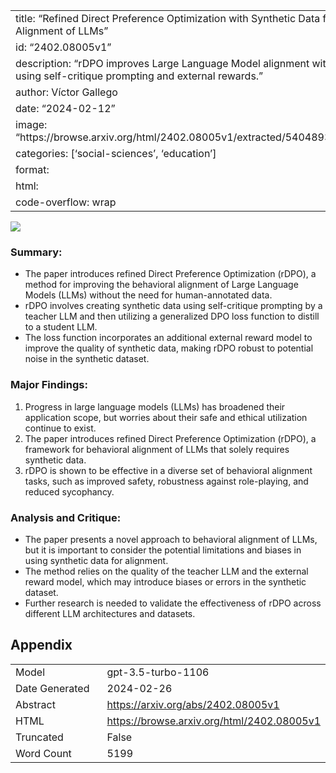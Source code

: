 
---
title: "Refined Direct Preference Optimization with Synthetic Data for Behavioral Alignment of LLMs"
id: "2402.08005v1"
description: "rDPO improves Large Language Model alignment without human data, using self-critique prompting and external rewards."
author: Víctor Gallego
date: "2024-02-12"
image: "https://browse.arxiv.org/html/2402.08005v1/extracted/5404893/images/rDPO.png"
categories: ['social-sciences', 'education']
format:
  html:
    code-overflow: wrap
---

![](https://browse.arxiv.org/html/2402.08005v1/extracted/5404893/images/rDPO.png)

### Summary:
- The paper introduces refined Direct Preference Optimization (rDPO), a method for improving the behavioral alignment of Large Language Models (LLMs) without the need for human-annotated data.
- rDPO involves creating synthetic data using self-critique prompting by a teacher LLM and then utilizing a generalized DPO loss function to distill to a student LLM.
- The loss function incorporates an additional external reward model to improve the quality of synthetic data, making rDPO robust to potential noise in the synthetic dataset.

### Major Findings:
1. Progress in large language models (LLMs) has broadened their application scope, but worries about their safe and ethical utilization continue to exist.
2. The paper introduces refined Direct Preference Optimization (rDPO), a framework for behavioral alignment of LLMs that solely requires synthetic data.
3. rDPO is shown to be effective in a diverse set of behavioral alignment tasks, such as improved safety, robustness against role-playing, and reduced sycophancy.

### Analysis and Critique:
- The paper presents a novel approach to behavioral alignment of LLMs, but it is important to consider the potential limitations and biases in using synthetic data for alignment.
- The method relies on the quality of the teacher LLM and the external reward model, which may introduce biases or errors in the synthetic dataset.
- Further research is needed to validate the effectiveness of rDPO across different LLM architectures and datasets.

## Appendix

|          |          |
|----------|----------|
| Model     | gpt-3.5-turbo-1106       |
| Date Generated     | 2024-02-26       |
| Abstract | [https://arxiv.org/abs/2402.08005v1](https://arxiv.org/abs/2402.08005v1)        |
| HTML     | [https://browse.arxiv.org/html/2402.08005v1](https://browse.arxiv.org/html/2402.08005v1)       |
| Truncated       | False       |
| Word Count       | 5199       |